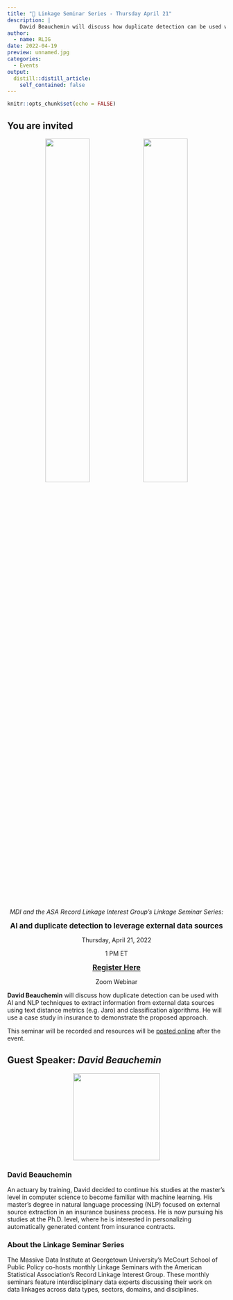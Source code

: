 ```yaml
---
title: "📢 Linkage Seminar Series - Thursday April 21"
description: |
    David Beauchemin will discuss how duplicate detection can be used with AI and NLP techniques to extract information from external data sources using text distance metrics (e.g. Jaro) and classification algorithms. He will use a case study in insurance to demonstrate the proposed approach.
author:
  - name: RLIG
date: 2022-04-19
preview: unnamed.jpg
categories:
  - Events
output:
  distill::distill_article:
    self_contained: false
---
```



```r
knitr::opts_chunk$set(echo = FALSE)
```


## You are invited

<center>

<span style="margin:5%">
  <img src="MDI.jpg" width="45%"><img src="ASA.jpg" width="45%">
</span>

*MDI and the ASA Record Linkage Interest Group's Linkage Seminar Series: *

<big>**AI and duplicate detection to leverage external data sources
**</big>

Thursday, April 21, 2022

1 PM ET

<big>
[**Register Here**](https://georgetown.us4.list-manage.com/track/click?u=75735457ea2e5c2e9b812d874&id=c99a91292d&e=fd53731255)
</big>

Zoom Webinar

</center>


**David Beauchemin** will discuss how duplicate detection can be used with AI and NLP techniques to extract information from external data sources using text distance metrics (e.g. Jaro) and classification algorithms. He will use a case study in insurance to demonstrate the proposed approach.

This seminar will be recorded and resources will be [posted online](https://georgetown.us4.list-manage.com/track/click?u=75735457ea2e5c2e9b812d874&id=4bbddf38f4&e=fd53731255) after the event. 

## Guest Speaker: *David Beauchemin*

<center>
 <img src="unnamed.jpg" width="200px">
</center>

### **David Beauchemin** 

An actuary by training, David decided to continue his studies at the master's level in computer science to become familiar with machine learning. His master's degree in natural language processing (NLP) focused on external source extraction in an insurance business process. He is now pursuing his studies at the Ph.D. level, where he is interested in personalizing automatically generated content from insurance contracts. 

### About the Linkage Seminar Series

The Massive Data Institute at Georgetown University's McCourt School of Public Policy co-hosts monthly Linkage Seminars with the American Statistical Association's Record Linkage Interest Group. These monthly seminars feature interdisciplinary data experts discussing their work on data linkages across data types, sectors, domains, and disciplines. 







